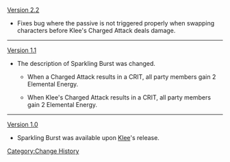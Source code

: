 [[Version 2.2]]
*Fixes bug where the passive is not triggered properly when swapping characters before Klee's Charged Attack deals damage.
----
[[Version 1.1]]
*The description of Sparkling Burst was changed.
**{{Color|Old description:}} When <span class="bg-highlight">a</span> Charged Attack results in a CRIT, all party members gain 2 Elemental Energy.
**{{Color|New description:}} When <span class="bg-highlight">Klee's</span> Charged Attack results in a CRIT, all party members gain 2 Elemental Energy.
----
[[Version 1.0]]
*Sparkling Burst was available upon [[Klee]]'s release.
<noinclude>[[Category:Change History]]</noinclude>